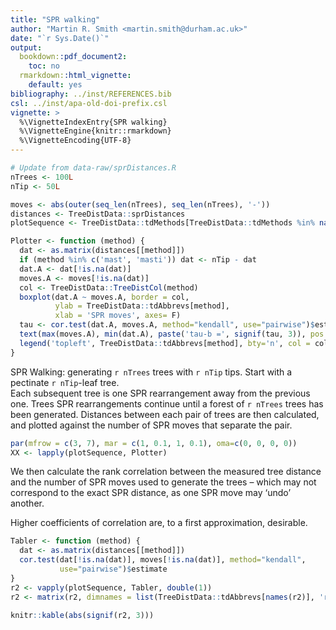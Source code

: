 ```yaml
---
title: "SPR walking"
author: "Martin R. Smith <martin.smith@durham.ac.uk>"
date: "`r Sys.Date()`"
output: 
  bookdown::pdf_document2:
    toc: no
  rmarkdown::html_vignette:
    default: yes
bibliography: ../inst/REFERENCES.bib
csl: ../inst/apa-old-doi-prefix.csl
vignette: >
  %\VignetteIndexEntry{SPR walking}
  %\VignetteEngine{knitr::rmarkdown}
  %\VignetteEncoding{UTF-8}
---
```



```r
# Update from data-raw/sprDistances.R
nTrees <- 100L
nTip <- 50L

moves <- abs(outer(seq_len(nTrees), seq_len(nTrees), '-'))
distances <- TreeDistData::sprDistances
plotSequence <- TreeDistData::tdMethods[TreeDistData::tdMethods %in% names(distances)]

Plotter <- function (method) {
  dat <- as.matrix(distances[[method]])
  if (method %in% c('mast', 'masti')) dat <- nTip - dat
  dat.A <- dat[!is.na(dat)]
  moves.A <- moves[!is.na(dat)]
  col <- TreeDistData::TreeDistCol(method)
  boxplot(dat.A ~ moves.A, border = col, 
          ylab = TreeDistData::tdAbbrevs[method],
          xlab = 'SPR moves', axes= F)
  tau <- cor.test(dat.A, moves.A, method="kendall", use="pairwise")$estimate
  text(max(moves.A), min(dat.A), paste('tau-b =', signif(tau, 3)), pos = 2, col = col)
  legend('topleft', TreeDistData::tdAbbrevs[method], bty='n', col = col)
}
```

SPR Walking: generating `r nTrees` trees with `r nTip` tips.
Start with a pectinate `r nTip`-leaf tree.  
Each subsequent tree is one SPR rearrangement away from the previous one.
Trees SPR rearrangements continue until a forest of `r nTrees` trees has been
generated.  Distances between each pair of trees are then calculated, and 
plotted against the number of SPR moves that separate the pair.

```r
par(mfrow = c(3, 7), mar = c(1, 0.1, 1, 0.1), oma=c(0, 0, 0, 0))
XX <- lapply(plotSequence, Plotter)
```

We then calculate the rank correlation between the measured tree distance and 
the number of SPR moves used to generate the trees – which may not correspond 
to the exact SPR distance, as one SPR move may 'undo' another.

Higher coefficients of correlation are, to a first approximation, desirable.

```r
Tabler <- function (method) {
  dat <- as.matrix(distances[[method]])
  cor.test(dat[!is.na(dat)], moves[!is.na(dat)], method="kendall",
           use="pairwise")$estimate
}
r2 <- vapply(plotSequence, Tabler, double(1))
r2 <- matrix(r2, dimnames = list(TreeDistData::tdAbbrevs[names(r2)], 'r²'))

knitr::kable(abs(signif(r2, 3)))
```
